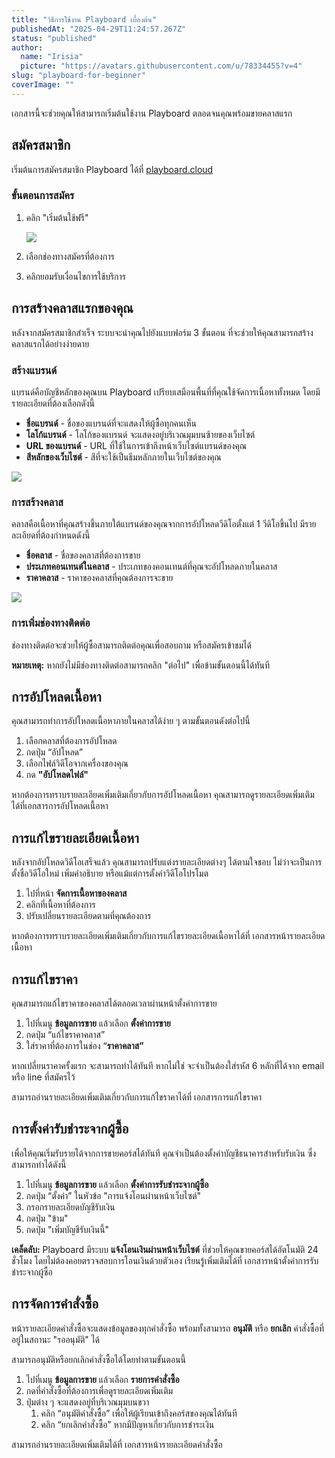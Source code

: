 ```yaml
---
title: "วิธีการใช้งาน Playboard เบื้องต้น"
publishedAt: "2025-04-29T11:24:57.267Z"
status: "published"
author:
  name: "Irisia"
  picture: "https://avatars.githubusercontent.com/u/78334455?v=4"
slug: "playboard-for-beginner"
coverImage: ""
---
```


เอกสารนี้จะช่วยคุณให้สามารถเริ่มต้นใช้งาน Playboard ตลอดจนคุณพร้อมขายคลาสแรก

## สมัครสมาชิก

เริ่มต้นการสมัครสมาชิก Playboard ได้ที่ [playboard.cloud](http://playboard.cloud)

### ขั้นตอนการสมัคร

1. คลิก "เริ่มต้นใช้ฟรี"

   ![](https://document-assets.st-th-1.byteark.com/playboard-beginner%2Fhome-page.png)

2. เลือกช่องทางสมัครที่ต้องการ

3. คลิกยอมรับเงื่อนไขการใช้บริการ

## การสร้างคลาสแรกของคุณ

หลังจากสมัครสมาชิกสำเร็จ ระบบจะนำคุณไปยังแบบฟอร์ม 3 ขั้นตอน ที่จะช่วยให้คุณสามารถสร้างคลาสแรกได้อย่างง่ายดาย

### สร้างแบรนด์

แบรนด์คือบัญชีหลักของคุณบน Playboard เปรียบเสมือนพื้นที่ที่คุณใช้จัดการเนื้อหาทั้งหมด โดยมีรายละเอียดที่ต้องเลือกดังนี้

- **ชื่อแบรนด์** - ชื่อของแบรนด์ที่จะแสดงให้ผู้ซื้อทุกคนเห็น
- **โลโก้แบรนด์** - โลโก้ของแบรนด์ จะแสดงอยู่บริเวณมุมบนซ้ายของเว็บไซต์
- **URL ของแบรนด์** - URL ที่ใช้ในการเข้าถึงหน้าเว็บไซต์แบรนด์ของคุณ
- **สีหลักของเว็บไซต์** - สีที่จะใช้เป็นธีมหลักภายในเว็บไซต์ของคุณ

![](https://document-assets.st-th-1.byteark.com/playboard-beginner%2Fcreate-brand.png)

### การสร้างคลาส

คลาสคือเนื้อหาที่คุณสร้างขึ้นภายใต้แบรนด์ของคุณจากการอัปโหลดวีดิโอตั้งแต่ 1 วีดิโอขึ้นไป มีรายละเอียดที่ต้องกำหนดดังนี้

- **ชื่อคลาส** - ชื่อของคลาสที่ต้องการขาย
- **ประเภทคอนเทนต์ในคลาส** - ประเภทของคอนเทนต์ที่คุณจะอัปโหลดภายในคลาส
- **ราคาคลาส** - ราคาของคลาสที่คุณต้องการจะขาย

![](https://document-assets.st-th-1.byteark.com/playboard-beginner%2Fcreate-course.png)

### การเพิ่มช่องทางติดต่อ

ช่องทางติดต่อจะช่วยให้ผู้ซื้อสามารถติดต่อคุณเพื่อสอบถาม หรือสมัครเข้าชมได้

**หมายเหตุ:** หากยังไม่มีช่องทางติดต่อสามารถคลิก "ต่อไป" เพื่อข้ามขั้นตอนนี้ได้ทันที

## การอัปโหลดเนื้อหา

คุณสามารถทำการอัปโหลดเนื้อหาภายในคลาสได้ง่าย ๆ ตามขั้นตอนดังต่อไปนี้

1. เลือกคลาสที่ต้องการอัปโหลด
2. กดปุ่ม “อัปโหลด”
3. เลือกไฟล์วิดีโอจากเครื่องของคุณ
4. กด **"อัปโหลดไฟล์"**

หากต้องการทราบรายละเอียดเพิ่มเติมเกี่ยวกับการอัปโหลดเนื้อหา คุณสามารถดูรายละเอียดเพิ่มเติมได้ที่เอกสารการอัปโหลดเนื้อหา

## การแก้ไขรายละเอียดเนื้อหา

หลังจากอัปโหลดวิดีโอเสร็จแล้ว คุณสามารถปรับแต่งรายละเอียดต่างๆ ได้ตามใจชอบ ไม่ว่าจะเป็นการตั้งชื่อวิดีโอใหม่ เพิ่มคำอธิบาย หรือแม้แต่การตั้งค่าวิดีโอโปรโมต

1. ไปที่หน้า **จัดการเนื้อหาของคลาส**
2. คลิกที่เนื้อหาที่ต้องการ
3. ปรับเปลี่ยนรายละเอียดตามที่คุณต้องการ

หากต้องการทราบรายละเอียดเพิ่มเติมเกี่ยวกับการแก้ไขรายละเอียดเนื้อหาได้ที่ เอกสารหน้ารายละเอียดเนื้อหา

## การแก้ไขราคา

คุณสามารถแก้ไขราคาของคลาสได้ตลอดเวลาผ่านหน้าตั้งค่าการขาย

1. ไปที่เมนู **ข้อมูลการขาย** แล้วเลือก **ตั้งค่าการขาย**
2. กดปุ่ม “แก้ไขราคาคลาส”
3. ใส่ราคาที่ต้องการในช่อง “**ราคาคลาส”**

หากเปลี่ยนราคาครั้งแรก จะสามารถทำได้ทันที หากไม่ใช่ จะจำเป็นต้องใส่รหัส 6 หลักที่ได้จาก email หรือ line ที่สมัครไว้

สามารถอ่านรายละเอียดเพิ่มเติมเกี่ยวกับการแก้ไขราคาได้ที่ เอกสารการแก้ไขราคา

## การตั้งค่ารับชำระจากผู้ซื้อ

เพื่อให้คุณเริ่มรับรายได้จากการขายคอร์สได้ทันที คุณจำเป็นต้องตั้งค่าบัญชีธนาคารสำหรับรับเงิน ซึ่งสามารถทำได้ดังนี้

1. ไปที่เมนู **ข้อมูลการขาย** แล้วเลือก **ตั้งค่าการรับชำระจากผู้ซื้อ**
2. กดปุ่ม “ตั้งค่า” ในหัวข้อ "การแจ้งโอนผ่านหน้าเว็บไซต์"
3. กรอกรายละเอียดบัญชีรับเงิน
4. กดปุ่ม "ข้าม"
5. กดปุ่ม "เพิ่มบัญชีรับเงินนี้"

**เคล็ดลับ:** Playboard มีระบบ **แจ้งโอนเงินผ่านหน้าเว็บไซต์** ที่ช่วยให้คุณขายคอร์สได้อัตโนมัติ 24 ชั่วโมง โดยไม่ต้องคอยตรวจสอบการโอนเงินด้วยตัวเอง เรียนรู้เพิ่มเติมได้ที่ เอกสารหน้าตั้งค่าการรับชำระจากผู้ซื้อ

## การจัดการคำสั่งซื้อ

หน้ารายละเอียดคำสั่งซื้อจะแสดงข้อมูลของทุกคำสั่งซื้อ พร้อมทั้งสามารถ **อนุมัติ** หรือ **ยกเลิก** คำสั่งซื้อที่อยู่ในสถานะ "รออนุมัติ" ได้

สามารถอนุมัติหรือยกเลิกคำสั่งซื้อได้โดยทำตามขั้นตอนนี้

1. ไปที่เมนู **ข้อมูลการขาย** แล้วเลือก **รายการคำสั่งซื้อ**
2. กดที่คำสั่งซื้อที่ต้องการเพื่อดูรายละเอียดเพิ่มเติม
3. ปุ่มต่าง ๆ จะแสดงอยู่ที่บริเวณมุมบนขวา
   1. คลิก “อนุมัติคำสั่งซื้อ” เพื่อให้ผู้เรียนเข้าถึงคอร์สของคุณได้ทันที
   2. คลิก “ยกเลิกคำสั่งซื้อ” หากมีปัญหาเกี่ยวกับการชำระเงิน

สามารถอ่านรายละเอียดเพิ่มเติมได้ที่ เอกสารหน้ารายละเอียดคำสั่งซื้อ
